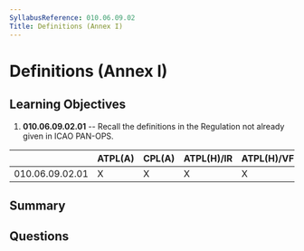 ```yaml
---
SyllabusReference: 010.06.09.02
Title: Definitions (Annex I)
---
```


# Definitions (Annex I)

## Learning Objectives

1.  **010.06.09.02.01** -- Recall the definitions in the Regulation not already
    given in ICAO PAN-OPS.

|                 | ATPL(A) | CPL(A) | ATPL(H)/IR | ATPL(H)/VFR | CPL(H) | IR | CBIR(A) |
| --------------- | ------- | ------ | ---------- | ----------- | ------ | -- | ------- |
| 010.06.09.02.01 | X       | X      | X          | X           | X      | X  | X       |

## Summary

## Questions
